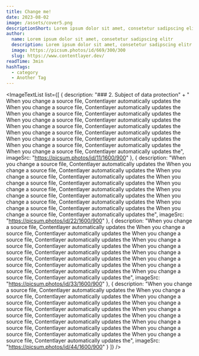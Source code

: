 ```yaml
---
title: Change me!
date: 2023-08-02
image: /assets/cover5.png
descriptionShort: Lorem ipsum dolor sit amet, consetetur sadipscing elitr, sed diam nonumy eirmod tempor invidunt ut labore et dolore magna aliquyam erat, sed diam voluptua.
author:
  name: Lorem ipsum dolor sit amet, consetetur sadipscing elitr
  description: Lorem ipsum dolor sit amet, consetetur sadipscing elitr
  image: https://picsum.photos/id/669/300/300
  slug: https://www.contentlayer.dev/
readTime: 3min
hashTags:
  - category
  - Another Tag
---
```


<ImageTextList list={[
    {
        description: "### 2. Subject of data protection" +
            " When you change a source file, Contentlayer automatically updates the When you change a source file, Contentlayer automatically updates the When you change a source file, Contentlayer automatically updates the When you change a source file, Contentlayer automatically updates the When you change a source file, Contentlayer automatically updates the When you change a source file, Contentlayer automatically updates the When you change a source file, Contentlayer automatically updates the When you change a source file, Contentlayer automatically updates the When you change a source file, Contentlayer automatically updates the",
        imageSrc: "https://picsum.photos/id/11/1600/900"
    },
    {
        description: "When you change a source file, Contentlayer automatically updates the When you change a source file, Contentlayer automatically updates the When you change a source file, Contentlayer automatically updates the When you change a source file, Contentlayer automatically updates the When you change a source file, Contentlayer automatically updates the When you change a source file, Contentlayer automatically updates the When you change a source file, Contentlayer automatically updates the When you change a source file, Contentlayer automatically updates the When you change a source file, Contentlayer automatically updates the",
        imageSrc: "https://picsum.photos/id/22/1600/900"
    },
    {
        description: "When you change a source file, Contentlayer automatically updates the When you change a source file, Contentlayer automatically updates the When you change a source file, Contentlayer automatically updates the When you change a source file, Contentlayer automatically updates the When you change a source file, Contentlayer automatically updates the When you change a source file, Contentlayer automatically updates the When you change a source file, Contentlayer automatically updates the When you change a source file, Contentlayer automatically updates the When you change a source file, Contentlayer automatically updates the",
        imageSrc: "https://picsum.photos/id/33/1600/900"
    },
    {
        description: "When you change a source file, Contentlayer automatically updates the When you change a source file, Contentlayer automatically updates the When you change a source file, Contentlayer automatically updates the When you change a source file, Contentlayer automatically updates the When you change a source file, Contentlayer automatically updates the When you change a source file, Contentlayer automatically updates the When you change a source file, Contentlayer automatically updates the When you change a source file, Contentlayer automatically updates the When you change a source file, Contentlayer automatically updates the",
        imageSrc: "https://picsum.photos/id/44/1600/900"
    }
]} />